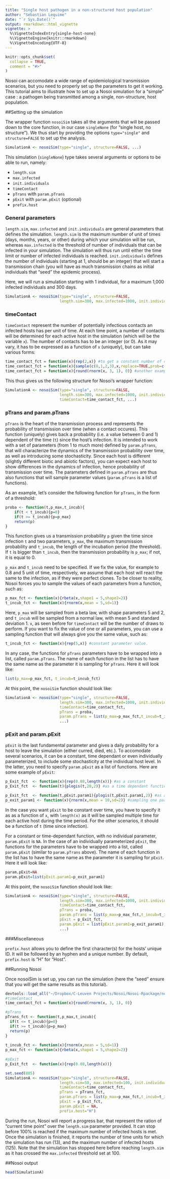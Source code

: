 ```yaml
---
title: "Single host pathogen in a non-structured host population"
author: "Sebastian Lequime"
date: "`r Sys.Date()`"
output: rmarkdown::html_vignette
vignette: >
  %\VignetteIndexEntry{single-host-none}
  %\VignetteEngine{knitr::rmarkdown}
  %\VignetteEncoding{UTF-8}
---
```


```r
knitr::opts_chunk$set(
  collapse = TRUE,
  comment = "#>"
)
```

Nosoi can accomodate a wide range of epidemiological transmission scenarios, but you need to properly set up the parameters to get it working. This tutorial aims to illustrate how to set up a Nosoi simulation for a "simple" case : a pathogen being transmitted among a single, non-structure, host population.

##Setting up the simulation

The wrapper function `nosoiSim` takes all the arguments that will be passed down to the core function, in our case `singleNone` (for "single host, no structure"). We thus start by providing the options `type="single"` and `structure=FALSE` to set up the analysis.

```r
SimulationA <- nosoiSim(type="single", structure=FALSE, ...)
```

This simulation (`singleNone`) type takes several arguments or options to be able to run, namely:

- `length.sim` 
- `max.infected` 
- `init.individuals` 
- `timeContact` 
- `pTrans` with `param.pTrans` 
- `pExit` with `param.pExit` (optional) 
- `prefix.host` 

### General parameters

`length.sim`, `max.infected` and `init.individuals` are general parameters that defines the simulation. `length.sim` is the maximum number of unit of times (days, months, years, or other) during which your simulation will be run, whereas `max.infected` is the threshold of number of individuals that can be infected in your simulation. The simulation will thus run until either the time limit or number of infected individuals is reached. `init.individuals` defines the number of individuals (starting at 1, should be an integer) that will start a transmission chain (you will have as much transmission chains as initial individuals that "seed" the epidemic process).

Here, we will run a simulation starting with 1 individual, for a maximum 1,000 infected individuals and 300 days.

```r
SimulationA <- nosoiSim(type="single", structure=FALSE,
                        length.sim=300, max.infected=1000, init.individuals=1, ...)
```

### timeContact

`timeContact` represent the number of potentially infectious contacts an infected hosts has per unit of time. At each time point, a number of contacts will be determined for each active host in the simulation (which will be the variable `x`). The number of contacts has to be an integer (or 0). As it may vary, it has to be expressed as a function of `x` (uniquely), but can take various forms:

```r
time_contact_fct = function(x){rep(2,x)} #to get a constant number of contacts for each hosts, here 2.
time_contact_fct = function(x){sample(c(0,1,2,3),x,replace=TRUE,prob=c(0.4,0.3,0.2,0.1))} #to get a varying number of contacts for each hosts.
time_contact_fct = function(x){round(rnorm(x, 3, 1), 0)} #another example of varying number of contacts for each hosts.
```

This thus gives us the following structure for Nosoi's wrapper function:
```r
SimulationA <- nosoiSim(type="single", structure=FALSE,
                        length.sim=300, max.infected=1000, init.individuals=1, 
                        timeContact=time_contact_fct, ...)
```
### pTrans and param.pTrans

`pTrans` is the heart of the transmission process and represents the probability of transmission over time (when a contact occures). This function (uniquely) gives back a probability (i.e. a value between 0 and 1) dependent of the time (`t`) since the host's infection. It is intended to work with a set of parameters (from 1 to much more) defined by `param.pTrans`, that will characterize the dynamics of the transmission probability over time, as well as introducing some stochasticity. Since each host is different (slightly different biotic and abiotic factors), you can expect each host to show differences in the dynamics of infection, hence probability of transmission over time. The parameters defined in `param.pTrans` are thus also functions that will sample parameter values (`param.pTrans` is a list of functions).

As an example, let's consider the following function for `pTrans`, in the form of a threshold:

```r
proba <- function(t,p_max,t_incub){
    if(t < t_incub){p=0}
    if(t >= t_incub){p=p_max}
    return(p)
}
```

This function gives us a transmission probability `p` given the time since infection `t` and two parameters, `p_max`, the maximum transmission probability and `t_incub`, the length of the incubation period (the threshold). If `t` is bigger than `t_incub`, then the transmission probability is `p_max`; if not, it is equal to 0.

`p_max` and `t_incub` need to be specified. If we fix the value, for example to 0.8 and 5 unit of time, respectively, we assume that each host will react the same to the infection, as if they were perfect clones. To be closer to reality, Nosoi forces you to sample the values of each parameters from a function, such as:

```r
p_max_fct <- function(x){rbeta(x,shape1 = 5,shape2=2)}
t_incub_fct <- function(x){rnorm(x,mean = 5,sd=1)}
```

Here, `p_max` will be sampled from a beta law, with shape parameters 5 and 2, and `t_incub` will be sampled from a normal law, with mean 5 and standard deviation 1. `x`, as seen before for `timeContact` will be the number of draws to perform. If you want to fix the value of one or all parameters, you can use a sampling function that will always give you the same value, such as:
```r
t_incub_fct <- function(x){rep(5,x)} #constant parameter value.
```

In any case, the functions for `pTrans` parameters have to be wrapped into a list, called `param.pTrans`. The name of each function in the list has to have the same name as the parameter it is sampling for `pTrans`. Here it will look like:

```r
list(p_max=p_max_fct, t_incub=t_incub_fct)
```

At this point, the `nosoiSim` function should look like:

```r
SimulationA <- nosoiSim(type="single", structure=FALSE,
                        length.sim=300, max.infected=1000, init.individuals=1, 
                        timeContact=time_contact_fct, 
                        pTrans = proba,
                        param.pTrans = list(p_max=p_max_fct,t_incub=t_incub_fct),
                        ...)
```

### pExit and param.pExit

`pExit` is the last fundamental parameter and gives a daily probability for a host to leave the simulation (either curred, died, etc.). To accomodate several scenarios, it can be a constant, time dependant or even individually parameterized, to include some stochasticity at the individual host level. In the latter, you need to specify `param.pExit` as a list of functions. Here are some example of `pExit`:

```r
p_Exit_fct  <- function(x){rep(0.08,length(x))} #as a constant
p_Exit_fct  <- function(t){plogis(t,20,2)} #as a time dependant function

p_Exit_fct  <- function(t,pExit.param1){plogis(t,pExit.param1,2)} #as an individually parameterized function
p_exit_param1 <- function(x){rnorm(x,mean = 10,sd=2)} #sampling one parameter for each infected individual
```

In the case you want `pExit` to be constant over time, you have to specify it as as a function of `x`, with `length(x)` as it will be sampled multiple time for each active host during the time period. For the other scenarios, it should be a function of `t` (time since infection). 

For a constant or time-dependant function, with no individual parameter, `param.pExit` is `NA`. In the case of an individually parameterized `pExit`, the functions for the parameters have to be wrapped into a list, called `param.pExit` (similar to `param.pTrans` above). The name of each function in the list has to have the same name as the parameter it is sampling for `pExit`. Here it will look like:

```r
param.pExit=NA
param.pExit=list(pExit.param1=p_exit_param1)
```

At this point, the `nosoiSim` function should look like:

```r
SimulationA <- nosoiSim(type="single", structure=FALSE,
                        length.sim=300, max.infected=1000, init.individuals=1, 
                        timeContact=time_contact_fct, 
                        pTrans = proba,
                        param.pTrans = list(p_max=p_max_fct,t_incub=t_incub_fct),
                        pExit = p_Exit_fct,
                        param.pExit = list(pExit.param1=p_exit_param1),
                        ...)
```

###Miscellaneous

`prefix.host` allows you to define the first character(s) for the hosts' unique ID. It will be followed by an hyphen and a unique number. By default, `prefix.host` is "H" for "Host".

##Running Nosoi

Once nosoiSim is set up, you can run the simulation (here the "seed" ensure that you will get the same results as this tutorial).

```r
devtools::load_all("~/Dropbox/C-Leuven Projects/Nosoi/Nosoi-Rpackage/nosoi/")
#timeContact
time_contact_fct = function(x){round(rnorm(x, 3, 1), 0)}

#pTrans
pTrans_fct <- function(t,p_max,t_incub){
  if(t <= t_incub){p=0}
  if(t >= t_incub){p=p_max}
  return(p)
}
 
t_incub_fct <- function(x){rnorm(x,mean = 5,sd=1)}
p_max_fct <- function(x){rbeta(x,shape1 = 5,shape2=2)}
  
#pExit
p_Exit_fct  <- function(x){rep(0.08,length(x))}

set.seed(805)
SimulationA <- nosoiSim(type="single", structure=FALSE,
                        length.sim=50, max.infected=100, init.individuals=1, 
                        timeContact=time_contact_fct, 
                        pTrans = pTrans_fct,
                        param.pTrans = list(p_max=p_max_fct,t_incub=t_incub_fct),
                        pExit = p_Exit_fct,
                        param.pExit = NA,
                        prefix.host="H")
```
During the run, Nosoi will report a progress bar, that represent the ration of "current time point" over the `length.sim` parameter provided. It can stop before 100% is reached if the maximum number of infected hosts is met. Once the simulation is finished, it reports the number of time units for which the simulation has run (13), and the maximum number of infected hosts (125). Note that the simulation has stopped here before reaching `length.sim` as it has crossed the `max.infected` threshold set at 100.

##Nosoi output

```r
head(SimulationA)
```
